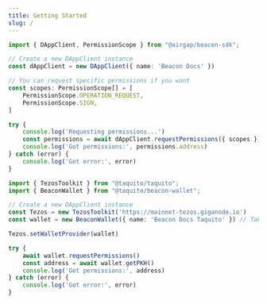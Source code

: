 ```yaml
---
title: Getting Started
slug: /
---
```



<RunnableCode>

<!-- embedme ../../build-examples/request-permissions.beacon.ts -->

```ts
import { DAppClient, PermissionScope } from "@airgap/beacon-sdk";

// Create a new DAppClient instance
const dAppClient = new DAppClient({ name: 'Beacon Docs' })

// You can request specific permissions if you want
const scopes: PermissionScope[] = [
    PermissionScope.OPERATION_REQUEST,
    PermissionScope.SIGN,
]

try {
    console.log('Requesting permissions...')
    const permissions = await dAppClient.requestPermissions({ scopes })
    console.log('Got permissions:', permissions.address)
} catch (error) {
    console.log('Got error:', error)
}
```

<!-- embedme ../../build-examples/request-permissions.taquito.ts -->

```ts
import { TezosToolkit } from "@taquito/taquito";
import { BeaconWallet } from "@taquito/beacon-wallet";

// Create a new DAppClient instance
const Tezos = new TezosToolkit('https://mainnet-tezos.giganode.io')
const wallet = new BeaconWallet({ name: 'Beacon Docs Taquito' }) // Takes the same arguments as the DAppClient constructor

Tezos.setWalletProvider(wallet)

try {
    await wallet.requestPermissions()
    const address = await wallet.getPKH()
    console.log('Got permissions:', address)
} catch (error) {
    console.log('Got error:', error)
}
```

</RunnableCode>
